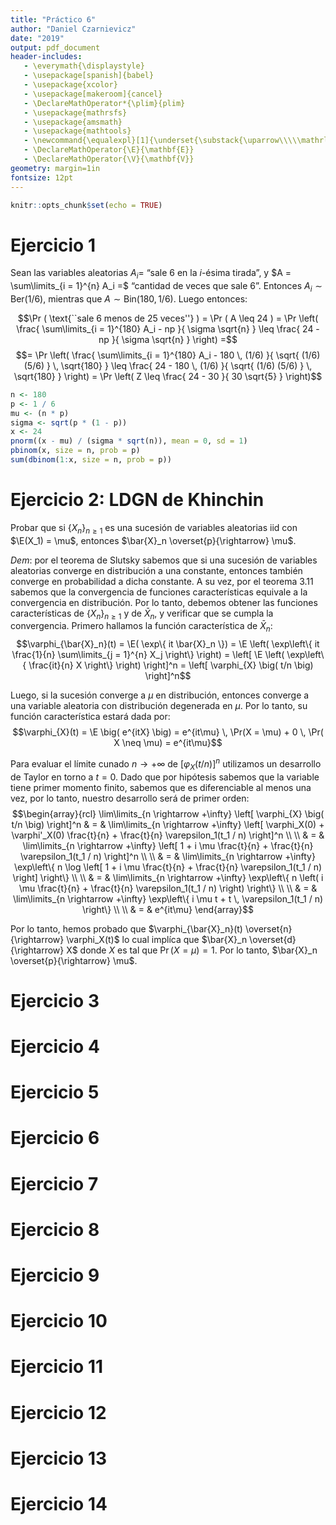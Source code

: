 ```yaml
---
title: "Práctico 6"
author: "Daniel Czarnievicz"
date: "2019"
output: pdf_document
header-includes:
   - \everymath{\displaystyle}
   - \usepackage[spanish]{babel}
   - \usepackage{xcolor}
   - \usepackage[makeroom]{cancel}
   - \DeclareMathOperator*{\plim}{plim}
   - \usepackage{mathrsfs}
   - \usepackage{amsmath}
   - \usepackage{mathtools}
   - \newcommand{\equalexpl}[1]{\underset{\substack{\uparrow\\\\\mathrlap{\text{\hspace{-2em}#1}}}}{\approx}}
   - \DeclareMathOperator{\E}{\mathbf{E}}
   - \DeclareMathOperator{\V}{\mathbf{V}}
geometry: margin=1in
fontsize: 12pt
---
```


```r
knitr::opts_chunk$set(echo = TRUE)
```

# Ejercicio 1

Sean las variables aleatorias $A_i =$ "sale 6 en la $i$-ésima tirada", y $A = \sum\limits_{i = 1}^{n} A_i =$ "cantidad de veces que sale 6". Entonces $A_i \sim \text{Ber}(1/6)$, mientras que $A \sim \text{Bin}(180, \, 1/6)$. Luego entonces:

$$\Pr ( \text{``sale 6 menos de 25 veces''} ) = \Pr ( A \leq 24 ) = \Pr \left( \frac{ \sum\limits_{i = 1}^{180} A_i - np }{ \sigma \sqrt{n} } \leq \frac{ 24 - np }{ \sigma \sqrt{n} } \right) =$$
$$= \Pr \left( \frac{ \sum\limits_{i = 1}^{180} A_i - 180 \, (1/6) }{ \sqrt{ (1/6) (5/6) } \, \sqrt{180} } \leq \frac{ 24 - 180 \, (1/6) }{ \sqrt{ (1/6) (5/6) } \, \sqrt{180} } \right) = \Pr \left( Z \leq \frac{ 24 - 30 }{ 30 \sqrt{5} } \right)$$

```r
n <- 180
p <- 1 / 6
mu <- (n * p)
sigma <- sqrt(p * (1 - p))
x <- 24
pnorm((x - mu) / (sigma * sqrt(n)), mean = 0, sd = 1)
pbinom(x, size = n, prob = p)
sum(dbinom(1:x, size = n, prob = p))
```

\newpage

# Ejercicio 2: LDGN de Khinchin

Probar que si $\{X_n\}_{n \geq 1}$ es una sucesión de variables aleatorias iid con $\E(X_1) = \mu$, entonces $\bar{X}_n \overset{p}{\rightarrow} \mu$.

*Dem*: por el teorema de Slutsky sabemos que si una sucesión de variables aleatorias converge en distribución a una constante, entonces también converge en probabilidad a dicha constante. A su vez, por el teorema 3.11 sabemos que la convergencia de funciones características equivale a la convergencia en distribución. Por lo tanto, debemos obtener las funciones características de $\{X_n\}_{n \geq 1}$ y de $\bar{X}_n$, y verificar que se cumpla la convergencia. Primero hallamos la función característica de $\bar{X}_n$:
$$\varphi_{\bar{X}_n}(t) = \E( \exp\{ it \bar{X}_n \}) = \E \left( \exp\left\{ it \frac{1}{n} \sum\limits_{j = 1}^{n} X_j \right\} \right) = \left[ \E \left( \exp\left\{ \frac{it}{n} X \right\} \right) \right]^n = \left[ \varphi_{X} \big( t/n \big) \right]^n$$

Luego, si la sucesión converge a $\mu$ en distribución, entonces converge a una variable aleatoria con distribución degenerada en $\mu$. Por lo tanto, su función característica estará dada por:
$$\varphi_{X}(t) = \E \big( e^{itX} \big) = e^{it\mu} \, \Pr(X = \mu) + 0 \, \Pr( X \neq \mu) = e^{it\mu}$$

Para evaluar el límite cunado $n \rightarrow +\infty$ de $\left[ \varphi_{X} \big( t/n \big) \right]^n$ utilizamos un desarrollo de Taylor en torno a $t = 0$. Dado que por hipótesis sabemos que la variable tiene primer momento finito, sabemos que es diferenciable al menos una vez, por lo tanto, nuestro desarrollo será de primer orden:
$$\begin{array}{rcl}
\lim\limits_{n \rightarrow +\infty} \left[ \varphi_{X} \big( t/n \big) \right]^n & = & \lim\limits_{n \rightarrow +\infty} \left[ \varphi_X(0) + \varphi'_X(0) \frac{t}{n} + \frac{t}{n} \varepsilon_1(t_1 / n) \right]^n \\ \\
   & = & \lim\limits_{n \rightarrow +\infty} \left[ 1 + i \mu \frac{t}{n} + \frac{t}{n} \varepsilon_1(t_1 / n) \right]^n \\ \\
   & = & \lim\limits_{n \rightarrow +\infty} \exp\left\{ n \log \left[ 1 + i \mu \frac{t}{n} + \frac{t}{n} \varepsilon_1(t_1 / n) \right] \right\} \\ \\
   & = & \lim\limits_{n \rightarrow +\infty} \exp\left\{ n \left( i \mu \frac{t}{n} + \frac{t}{n} \varepsilon_1(t_1 / n) \right) \right\} \\ \\
   & = & \lim\limits_{n \rightarrow +\infty} \exp\left\{ i \mu t + t \, \varepsilon_1(t_1 / n) \right\} \\ \\
   & = & e^{it\mu}
\end{array}$$

Por lo tanto, hemos probado que $\varphi_{\bar{X}_n}(t) \overset{n}{\rightarrow} \varphi_X(t)$ lo cual implíca que $\bar{X}_n \overset{d}{\rightarrow} X$ donde $X$ es tal que $\Pr( X = \mu) = 1$. Por lo tanto, $\bar{X}_n \overset{p}{\rightarrow} \mu$.

# Ejercicio 3




# Ejercicio 4




# Ejercicio 5



# Ejercicio 6



# Ejercicio 7




# Ejercicio 8




# Ejercicio 9




# Ejercicio 10




# Ejercicio 11




# Ejercicio 12





# Ejercicio 13





# Ejercicio 14
